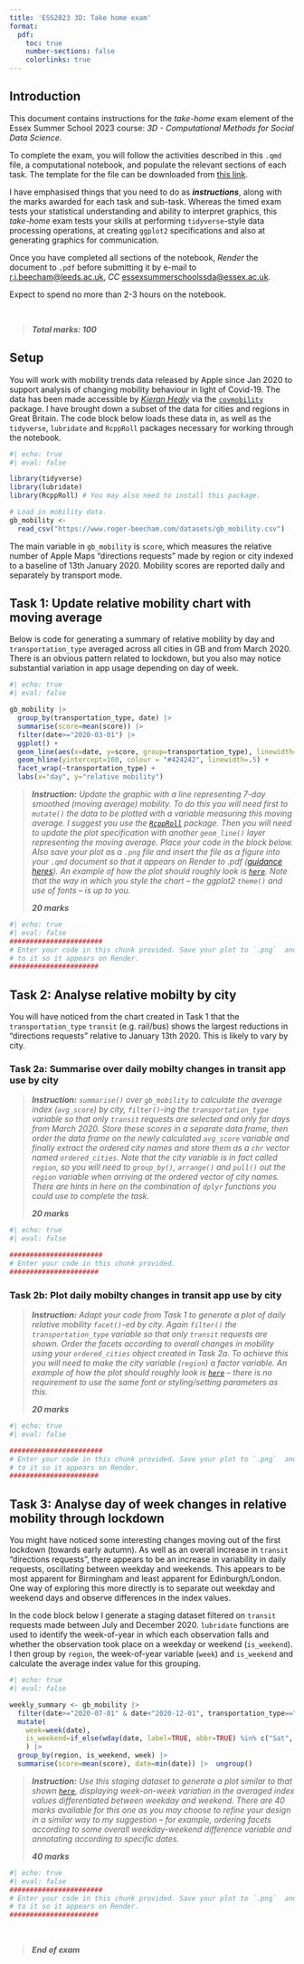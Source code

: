 ```yaml
---
title: 'ESS2023 3D: Take home exam'
format:
  pdf:
    toc: true
    number-sections: false
    colorlinks: true
---
```


## Introduction

This document contains instructions for the *take-home* exam element of the Essex Summer School 2023 course: *3D - Computational Methods for Social Data Science*. 

To complete the exam, you will follow the activities described in this `.qmd` file, a computational notebook, and populate the relevant sections of each task. The template for the file can be downloaded from [this link](https://www.roger-beecham.com/datasets/exam_23.qmd).


I have emphasised things that you need to do as ***instructions***, along with the marks awarded for each task and sub-task. Whereas the timed exam tests your statistical understanding and ability to interpret graphics, this *take-home* exam tests your skills at performing `tidyverse`-style data processing operations, at creating `ggplot2` specifications and also at generating graphics for communication. 

Once you have completed all sections of the notebook, *Render* the document to `.pdf` before submitting it by e-mail to [r.j.beecham@leeds.ac.uk](mailto:r.j.beecham@leeds.ac.uk), *CC* [essexsummerschoolssda@essex.ac.uk](mailto:essexsummerschoolssda@essex.ac.uk). 

Expect to spend no more than 2-3 hours on the notebook.

\

> ***Total marks: 100***

## Setup

You will work with mobility trends data released by Apple since Jan 2020 to support analysis of changing mobility behaviour in light of Covid-19. The data has been made accessible by [*Kieran Healy*](https://kieranhealy.org/) via the [`covmobility`](https://kjhealy.github.io/covmobility/) package.  I have brought down a subset of the data for cities and regions in Great Britain. The code block below loads these data in, as well as the `tidyverse`, `lubridate` and `RcppRoll` packages necessary for working through the notebook.


```r
#| echo: true
#| eval: false

library(tidyverse) 
library(lubridate)
library(RcppRoll) # You may also need to install this package.

# Load in mobility data.
gb_mobility <- 
  read_csv("https://www.roger-beecham.com/datasets/gb_mobility.csv")
```

The main variable in `gb_mobility` is `score`, which measures the relative number of Apple Maps "directions requests" made  by region or city indexed to a baseline of 13th January 2020.  Mobility scores are reported daily and separately by transport mode. 


## Task 1: Update relative mobility chart with moving average

Below is code for generating a summary of relative mobility by day and `transportation_type` averaged across all cities in GB and from March 2020. There is an obvious pattern related to lockdown, but you also may notice substantial variation in app usage depending on day of week. 

```r
#| echo: true
#| eval: false

gb_mobility |> 
  group_by(transportation_type, date) |>  
  summarise(score=mean(score)) |> 
  filter(date>="2020-03-01") |> 
  ggplot() +
  geom_line(aes(x=date, y=score, group=transportation_type), linewidth=.2, colour="#1f78b4") +
  geom_hline(yintercept=100, colour = "#424242", linewidth=.5) + 
  facet_wrap(~transportation_type) +
  labs(x="day", y="relative mobility")
```

> ***Instruction:*** *Update the graphic with a line representing 7-day smoothed (moving average) mobility. To do this you will need first to `mutate()` the data to be plotted with a variable measuring this moving average. I suggest you use the [`RcppRoll`](https://cran.r-project.org/web/packages/RcppRoll/index.html) package. Then you will need to update the plot specification with another `geom_line()` layer representing the moving average.  Place your code in the block below. Also save your plot as a `.png` file and insert the file as a figure into your `.qmd` document so that it appears on Render to .pdf ([guidance heres](https://quarto.org/docs/authoring/figures.html)). An example of how the plot should roughly look is [`here`](https://www.roger-beecham.com/datasets/rel_mob_mode.png). Note that the way in which you style the chart -- the ggplot2 `theme()` and use of fonts --  is up to you.* 
>
> ***20 marks***


```r
#| echo: true
#| eval: false
#######################
# Enter your code in this chunk provided. Save your plot to `.png`  and link 
# to it so it appears on Render.
######################
```  


## Task 2: Analyse relative mobilty by city

You will have noticed from the chart created in Task 1 that the `transportation_type` `transit` (e.g. rail/bus) shows the largest reductions in "directions requests" relative to January 13th 2020. This is likely to vary by city. 

### Task 2a: Summarise over daily mobilty changes in transit app use by city

> ***Instruction:*** *`summarise()` over `gb_mobility` to calculate the average index (`avg_score`) by city, `filter()`-ing the `transportation_type` variable so that only `transit` requests are selected and only for days from March 2020. Store these scores in a separate data frame, then order the data frame on the newly calculated `avg_score` variable and finally extract the ordered city names and store them as a `chr` vector named `ordered_cities`. Note that the city variable is in fact called `region`, so you will need to `group_by()`, `arrange()` and `pull()` out the `region` variable when arriving at the ordered vector of city names. There are hints in here on the combination of `dplyr` functions you could use to complete the task.*
>
> ***20 marks***

```r
#| echo: true
#| eval: false

#######################
# Enter your code in this chunk provided. 
######################
``` 


### Task 2b: Plot daily mobilty changes in transit app use by city

> ***Instruction:*** *Adapt your code from Task 1 to generate a plot of daily relative mobility `facet()`-ed by city. Again `filter()` the `transportation_type` variable so that only `transit` requests are shown. Order the facets according to overall changes in mobility using your `ordered_cities` object created in Task 2a. To achieve this you will need to make the city variable (`region`) a factor variable. An example of how the plot should roughly look is [`here`](https://www.roger-beecham.com/datasets/rel_mob_city.png) -- there is no requirement to use the same font or styling/setting parameters as this.*
>
> ***20 marks***


```r
#| echo: true
#| eval: false

#######################
# Enter your code in this chunk provided. Save your plot to `.png`  and link 
# to it so it appears on Render.
######################
``` 


## Task 3: Analyse day of week changes in relative mobility through lockdown

You might have noticed some interesting changes moving out of the first lockdown (towards early autumn). As well as an overall increase in `transit` "directions requests", there appears to be an increase in variability in daily requests, oscillating between weekday and weekends. This appears to be most apparent for Birmingham and least apparent for Edinburgh/London. One way of exploring this more directly is to separate out weekday and weekend days and observe differences in the index values.

In the code block below I generate a staging dataset filtered on `transit` requests made between July and December 2020. `lubridate` functions are used to identify the week-of-year in which each observation falls and whether the observation took place on a weekday or weekend (`is_weekend`). I then group by `region`, the week-of-year variable (`week`) and `is_weekend` and calculate the average index value for this grouping. 

```r
#| echo: true
#| eval: false

weekly_summary <- gb_mobility |> 
  filter(date>="2020-07-01" & date<"2020-12-01", transportation_type=="transit") |> 
  mutate(
    week=week(date),
    is_weekend=if_else(wday(date, label=TRUE, abbr=TRUE) %in% c("Sat", "Sun"), "weekend", "weekday"),
    ) |> 
  group_by(region, is_weekend, week) |> 
  summarise(score=mean(score), date=min(date)) |>  ungroup()
```

> ***Instruction:*** *Use this staging dataset to generate a plot similar to that shown [`here`](https://www.roger-beecham.com/datasets/rel_mob_week.png), displaying week-on-week variation in the averaged index values differentiated between weekday and weekend. There are 40 marks available for this one as you may choose to refine your design in a similar way to my suggestion -- for example, ordering facets according to some overall weekday-weekend difference variable and annotating according to specific dates.*
>
> ***40 marks***

```r
#| echo: true
#| eval: false
#######################
# Enter your code in this chunk provided. Save your plot to `.png`  and link 
# to it so it appears on Render.
######################
``` 

\  


> ***End of exam***




